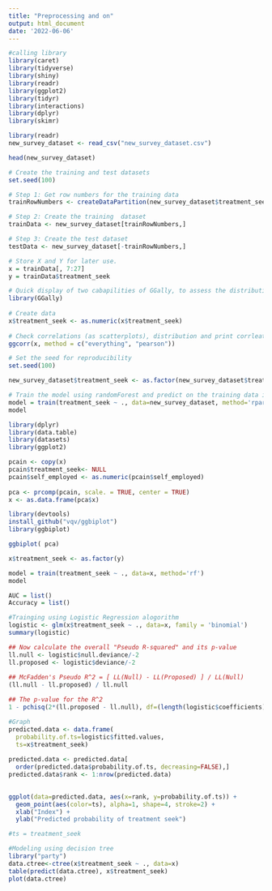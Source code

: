 ---
title: "Preprocessing and on"
output: html_document
date: '2022-06-06'
---

```{r}
#calling library
library(caret)
library(tidyverse)
library(shiny)
library(readr)
library(ggplot2)
library(tidyr)
library(interactions)
library(dplyr)
library(skimr)
```



```{r }
library(readr)
new_survey_dataset <- read_csv("new_survey_dataset.csv")

head(new_survey_dataset)

```



```{r }
# Create the training and test datasets
set.seed(100)

# Step 1: Get row numbers for the training data
trainRowNumbers <- createDataPartition(new_survey_dataset$treatment_seek, p=0.8, list=FALSE)

# Step 2: Create the training  dataset
trainData <- new_survey_dataset[trainRowNumbers,]

# Step 3: Create the test dataset
testData <- new_survey_dataset[-trainRowNumbers,]

# Store X and Y for later use.
x = trainData[, 7:27]
y = trainData$treatment_seek 


```





```{r}
# Quick display of two cabapilities of GGally, to assess the distribution and correlation of variables 
library(GGally)
 
# Create data 
x$treatment_seek <- as.numeric(x$treatment_seek)
 
# Check correlations (as scatterplots), distribution and print corrleation coefficient 
ggcorr(x, method = c("everything", "pearson")) 

```

```{r}

# Set the seed for reproducibility
set.seed(100)

new_survey_dataset$treatment_seek <- as.factor(new_survey_dataset$treatment_seek)

# Train the model using randomForest and predict on the training data itself.
model = train(treatment_seek ~ ., data=new_survey_dataset, method='rpart')
model


```

```{r}
library(dplyr)
library(data.table)
library(datasets)
library(ggplot2)

pcain <- copy(x)
pcain$treatment_seek<- NULL
pcain$self_employed <- as.numeric(pcain$self_employed)
 
pca <- prcomp(pcain, scale. = TRUE, center = TRUE)
x <- as.data.frame(pca$x)
```
 
```{r}
library(devtools)
install_github("vqv/ggbiplot")
library(ggbiplot)

ggbiplot( pca)
```





```{r}

x$treatment_seek <- as.factor(y)

model = train(treatment_seek ~ ., data=x, method='rf')
model
```


```{r}
AUC = list()
Accuracy = list()
```

```{r}
#Trainging using Logistic Regression alogorithm
logistic <- glm(x$treatment_seek ~ ., data=x, family = 'binomial')
summary(logistic)

## Now calculate the overall "Pseudo R-squared" and its p-value
ll.null <- logistic$null.deviance/-2
ll.proposed <- logistic$deviance/-2
 
## McFadden's Pseudo R^2 = [ LL(Null) - LL(Proposed) ] / LL(Null)
(ll.null - ll.proposed) / ll.null

## The p-value for the R^2
1 - pchisq(2*(ll.proposed - ll.null), df=(length(logistic$coefficients)-1))

#Graph
predicted.data <- data.frame(
  probability.of.ts=logistic$fitted.values,
  ts=x$treatment_seek)
 
predicted.data <- predicted.data[
  order(predicted.data$probability.of.ts, decreasing=FALSE),]
predicted.data$rank <- 1:nrow(predicted.data)
 

ggplot(data=predicted.data, aes(x=rank, y=probability.of.ts)) +
  geom_point(aes(color=ts), alpha=1, shape=4, stroke=2) +
  xlab("Index") +
  ylab("Predicted probability of treatment seek")

#ts = treatment_seek
```


```{r}
#Modeling using decision tree
library("party")
data.ctree<-ctree(x$treatment_seek ~ ., data=x)
table(predict(data.ctree), x$treatment_seek)
plot(data.ctree)

```




